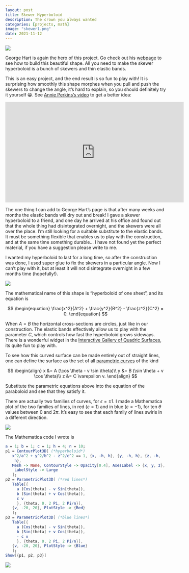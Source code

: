 ```yaml
---
layout: post
title: Skewer Hyperboloid
description: The crown you always wanted
categories: [projects, math]
image: "skewer1.png"
date: 2021-11-12
---
```



![](skewer1.png)

George Hart is again the hero of this project.
Go check out his [webpage](https://www.georgehart.com/skewers/skewer-hyperboloid.html) to see how to build this beautiful shape.
All you need to make the skewer hyperboloid is a bunch of skewers and thin elastic bands.

This is an easy project, and the end result is so fun to play with!
It is surprising how smoothly this shape morphes when you pull and push the skewers to change the angle, it's hard to explain, so you should definitely try it yourself 😁.
See [Annie Perkins's video](https://arbitrarilyclose.com/2020/05/11/mathartchallenge-day-55-hyperboloid-george-hart/) to get a better idea:

<iframe width="560" height="315" src="https://videopress.com/embed/1GgXbg78" frameborder="0" allowfullscreen></iframe>
<script src="https://videopress.com/videopress-iframe.js"></script>

The one thing I can add to George Hart's page is that after many weeks and months the elastic bands will dry out and break!
I gave a skewer hyperboloid to a friend, and one day he arrived at his office and found out that the whole thing had disintegrated overnight, and the skewers were all over the place.
I'm still looking for a suitable substitute to the elastic bands. It must be something flexible that enables us to play with the construction, and at the same time something durable...
I have not found yet the perfect material, if you have a suggestion please write to me.

I wanted my hyperboloid to last for a long time, so after the construction was done, I used super glue to fix the skewers in a particular angle.
Now I can't play with it, but at least it will not disintegrate overnight in a few months time (hopefully!).

![](skewer2.png)

The mathematical name of this shape is "hyperboloid of one sheet", and its equation is

$$
\begin{equation}
\frac{x^2}{A^2} + \frac{y^2}{B^2} - \frac{z^2}{C^2} = 0.
\end{equation}
$$

When $A=B$ the horizontal cross-sections are circles, just like in our construction.
The elastic bands effectively allow us to play with the parameter $C$, which controls how fast the hyperboloid grows sideways.
There is a wonderful widget in the [Interactive Gallery of Quadric Surfaces](https://nmd.pages.math.illinois.edu/quadrics/hyper1.html), its quite fun to play with.

To see how this curved surface can be made entirely out of straight lines, one can define the surface as the set of all [parametric curves](https://mathcurve.com/surfaces.gb/hyperboloid/hyperboloid1.shtml) of the kind

$$
\begin{align}
x &= A (\cos \theta - v \sin \theta)\\
y &= B (\sin \theta + v \cos \theta)\\
z &= C \varepsilon v.
\end{align}
$$

Substitute the parametric equations above into the equation of the paraboloid and see that they satisfy it.

There are actually two families of curves, for $\epsilon=\pm 1$.
I made a Mathematica plot of the two families of lines, in red ($\varepsilon=1$) and in blue ($\varepsilon=-1$), for ten $\theta$ values between 0 and $2\pi$.
It's easy to see that each family of lines swirls in a different direction.

![](one-sheet-hyperboloid.png){fig-align="center"}

The Mathematica code I wrote is

```mathematica
a = 1; b = 1; c = 1; h = 4; n = 10;
p1 = ContourPlot3D[ (*hyperboloid*)   
   x^2/a^2 + y^2/b^2 - z^2/c^2 == 1, {x, -h, h}, {y, -h, h}, {z, -h, 
    h},
   Mesh -> None, ContourStyle -> Opacity[0.4], AxesLabel -> {x, y, z},
    LabelStyle -> Large
   ];
p2 = ParametricPlot3D[ (*red lines*)
   Table[{
     a (Cos[theta] - v Sin[theta]),
     b (Sin[theta] + v Cos[theta]),
     c v
     }, {theta, 0, 2 Pi, 2 Pi/n}],
   {v, -20, 20}, PlotStyle -> {Red}
   ];
p3 = ParametricPlot3D[ (*blue lines*)
   Table[{
     a (Cos[theta] - v Sin[theta]),
     b (Sin[theta] + v Cos[theta]),
     - c v
     }, {theta, 0, 2 Pi, 2 Pi/n}],
   {v, -20, 20}, PlotStyle -> {Blue}
   ];
Show[{p1, p2, p3}]
```

![](skewer3.png)







